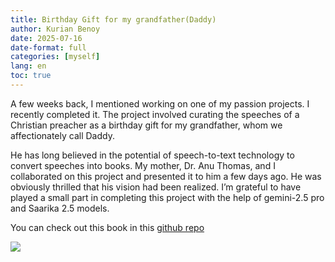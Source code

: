 ```yaml
---
title: Birthday Gift for my grandfather(Daddy)
author: Kurian Benoy
date: 2025-07-16
date-format: full
categories: [myself]
lang: en
toc: true
---
```



A few weeks back, I mentioned working on one of my passion projects. I recently completed it. The project involved curating the speeches of a Christian preacher as a birthday gift for my grandfather, whom we affectionately call Daddy.

He has long believed in the potential of speech-to-text technology to convert speeches into books. My mother, Dr. Anu Thomas, and I collaborated on this project and presented it to him a few days ago. He was obviously thrilled that his vision had been realized. I’m grateful to have played a small part in completing this project with the help of gemini-2.5 pro and Saarika 2.5 models.

You can check out this book in this [github repo](https://github.com/kurianbenoy/daddy-birthday-gift/tree/main/book)

![](/posts/images/daddy_gift.jpeg)
